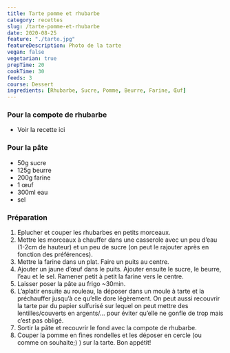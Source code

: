 ```yaml
---
title: Tarte pomme et rhubarbe
category: recettes
slug: /tarte-pomme-et-rhubarbe
date: 2020-08-25
feature: "./tarte.jpg"
featureDescription: Photo de la tarte
vegan: false
vegetarian: true
prepTime: 20
cookTime: 30
feeds: 3
course: Dessert
ingredients: [Rhubarbe, Sucre, Pomme, Beurre, Farine, Œuf]
---
```


<Ingredients>

### Pour la compote de rhubarbe

- <Link to="/recettes/compote-de-rhubarbe">Voir la recette ici</Link>

### Pour la pâte

- 50g <Link to="/ingredients/sucre">sucre</Link>
- 125g <Link to="/ingredients/beurre">beurre</Link>
- 200g <Link to="/ingredients/farine">farine</Link>
- 1 <Link to="/ingredients/oeuf">œuf</Link>
- 300ml eau
- sel

</Ingredients>

### Préparation

1. Eplucher et couper les rhubarbes en petits morceaux.
2. Mettre les morceaux à chauffer dans une casserole avec un peu d’eau (1-2cm de
hauteur) et un peu de sucre (on peut le rajouter après en fonction des
préférences).
3. Mettre la farine dans un plat. Faire un puits au centre.
4. Ajouter un jaune d’œuf dans le puits. Ajouter ensuite le sucre, le beurre,
l’eau et le sel. Ramener petit à petit la farine vers le centre.
5. Laisser poser la pâte au frigo ~30min.
6. L’aplatir ensuite au rouleau, la déposer dans un moule à tarte et la préchauffer
jusqu’à ce qu’elle dore légèrement. On peut aussi recouvrir la tarte par du papier sulfurisé sur lequel on peut mettre des lentilles/couverts en argents/… pour éviter qu’elle ne gonfle de trop mais c’est pas obligé.
7. Sortir la pâte et recouvrir le fond avec la compote de rhubarbe.
8. Couper la pomme en fines rondelles et les déposer en cercle (ou comme on souhaite;) ) sur la tarte. Bon appétit!
